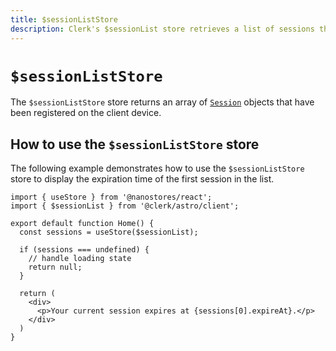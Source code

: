 ```yaml
---
title: $sessionListStore
description: Clerk's $sessionList store retrieves a list of sessions that have been registered on the client device.
---
```


# `$sessionListStore`

The `$sessionListStore` store returns an array of [`Session`](https://clerk.com/docs/references/javascript/session) objects that have been registered on the client device.

## How to use the `$sessionListStore` store

The following example demonstrates how to use the `$sessionListStore` store to display the expiration time of the first session in the list.

```tsx {{ filename: 'session-list.tsx' }}
import { useStore } from '@nanostores/react';
import { $sessionList } from '@clerk/astro/client';

export default function Home() {
  const sessions = useStore($sessionList);

  if (sessions === undefined) {
    // handle loading state
    return null;
  }

  return (
    <div>
      <p>Your current session expires at {sessions[0].expireAt}.</p>
    </div>
  )
}
```
